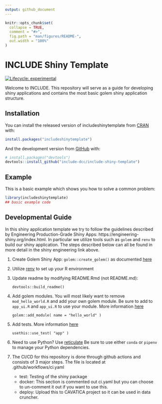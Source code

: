 ```yaml
---
output: github_document
---
```


<!-- README.md is generated from README.Rmd. Please edit that file -->

```r
knitr::opts_chunk$set(
  collapse = TRUE,
  comment = "#>",
  fig.path = "man/figures/README-",
  out.width = "100%"
)
```

# INCLUDE Shiny Template

<!-- badges: start -->
[![Lifecycle: experimental](https://img.shields.io/badge/lifecycle-experimental-orange.svg)](https://www.tidyverse.org/lifecycle/#experimental)
<!-- badges: end -->

Welcome to INCLUDE. This repository will serve as a guide for developing
shiny applications and contains the most basic golem shiny application
structure.

## Installation

You can install the released version of includeshinytemplate from [CRAN](https://CRAN.R-project.org) with:

``` r
install.packages("includeshinytemplate")
```

And the development version from [GitHub](https://github.com/) with:

``` r
# install.packages("devtools")
devtools::install_github("include-dcc/include-shiny-template")
```
## Example

This is a basic example which shows you how to solve a common problem:

```r
library(includeshinytemplate)
## basic example code
```


## Developmental Guide

In this shiny application template we try to follow the guidelines described by Engineering Production-Grade Shiny Apps: https://engineering-shiny.org/index.html.  In particular we utilize tools such as `golem` and `renv` to build our shiny application.  The steps described below can all be found in more detail in  the shiny engineering link above.

1. Create Golem Shiny App: `golem::create_golem()` as documented [here](https://engineering-shiny.org/setting-up-for-success.html#create-a-golem)
1. Utilize [renv](https://engineering-shiny.org/build-yourself-safety-net.html#renv) to set up your R environment
1. Update readme by modifying README.Rmd (not README.md):

    ```
    devtools::build_readme()
    ```

1. Add golem modules. You will most likely want to remove `mod_hello_world.R` and add your own golem module. Be sure to add to `app_ui.R` and `app_ui.R` to use your module. More information [here](https://engineering-shiny.org/build-app-golem.html#submodules-and-utility-functions)

    ```
    golem::add_module( name = "hello_world" )
    ```

1. Add tests. More information [here](https://engineering-shiny.org/build-app-golem.html#add-tests)

    ```
    usethis::use_test( "app" )
    ```

1.  Need to use Python?  Use [reticulate](https://rstudio.github.io/reticulate/)  Be sure to use either `conda` or `pipenv` to manage your Python dependencies.
1. The CI/CD for this repository is done through github actions and consists of 3 major steps.  The file is located at .github/workflows/ci.yaml
    * test: Testing of the shiny package
    * docker: This section is commented out ci.yaml but you can choose to un-comment it out if you want to use this.
    * deploy: Upload this to CAVATICA project so it can be used in data cruncher.
